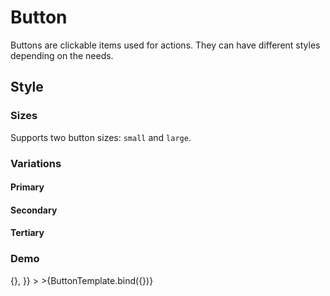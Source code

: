 <!-- Button.mdx -->


<Meta title="Onex/Components/Button" component={Button} />


# Button

Buttons are clickable items used for actions. They can have different styles depending on the needs.

## Style

### Sizes

Supports two button sizes: `small` and `large`.

<Canvas>
  <Story name="Small" story={stories.Small} />
  <Story name="Large" story={stories.Large} />
</Canvas>

### Variations

#### Primary

<Canvas>
  <Story name="PrimarySmall" story={stories.PrimarySmall} />
  <Story name="PrimaryLarge" story={stories.PrimaryLarge} />
  <Story name="PrimaryWithIcon" story={stories.PrimaryWithIcon} />
  <Story name="PrimaryWithTwoIcons" story={stories.PrimaryWithTwoIcons} />
  <Story name="PrimarySmallIcon" story={stories.PrimarySmallIcon} />
  <Story name="PrimaryLargeIcon" story={stories.PrimaryLargeIcon} />
  <Story name="PrimaryDisabled" story={stories.PrimaryDisabled} />
</Canvas>

#### Secondary

<Canvas>
  <Story name="SecondarySmall" story={stories.SecondarySmall} />
  <Story name="SecondaryLarge" story={stories.SecondaryLarge} />
  <Story name="SecondaryWithIcon" story={stories.SecondaryWithIcon} />
  <Story name="SecondaryWithTwoIcons" story={stories.SecondaryWithTwoIcons} />
  <Story name="SecondaryIconSmall" story={stories.SecondaryIconSmall} />
  <Story name="SecondaryIconLarge" story={stories.SecondaryIconLarge} />
  <Story name="SecondaryDisabled" story={stories.SecondaryDisabled} />
</Canvas>

#### Tertiary

<Canvas>
  <Story name="TertiarySmall" story={stories.TertiarySmall} />
  <Story name="TertiaryLarge" story={stories.TertiaryLarge} />
  <Story name="TertiaryWithIcon" story={stories.TertiaryWithIcon} />
  <Story name="TertiaryWithTwoIcons" story={stories.TertiaryWithTwoIcons} />
  <Story name="TertiaryIconSmall" story={stories.TertiaryIconSmall} />
  <Story name="TertiaryIconLarge" story={stories.TertiaryIconLarge} />
  <Story name="TertiaryDisabled" story={stories.TertiaryDisabled} />
</Canvas>

### Demo

<Canvas>
  <Story
    name="Demo"
    args={{
      variant: 'primary',
      size: 'lg',
      children: 'Basic button',
      className: 'custom-button',
      type: 'default',
      dataTestId: 'test-button-id',
      onClick: () => {},
    }}
  >
    >{ButtonTemplate.bind({})}
  </Story>
</Canvas>

<ArgsTable story="Demo" />
